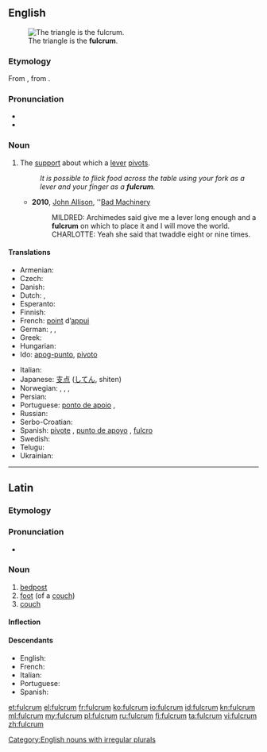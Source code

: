{{also|Fulcrum}}
==English==
{{was wotd|2011|September|7}}
{{wikipedia}}
[[File:LeverFirstClass.png|thumb|right|The triangle is the '''fulcrum'''.]]

===Etymology===
From {{etyl|la}} {{term|fulcrum||bedpost, foot of a couch|lang=la}}, from {{term|fulcio|fulciō|prop up, support}}.

===Pronunciation===
* {{IPA|/ˈfʌlk.rəm/}}
* {{audio|en-us-fulcrum.ogg|Audio (US)}}

===Noun===
{{en-noun|pl2=fulcra}}

# {{mechanics}} The [[support]] about which a [[lever]] [[pivot]]s.
#: ''It is possible to flick food across the table using your fork as a lever and your finger as a '''fulcrum'''. ''
#* '''2010''', [[w:John Allison (artist)|John Allison]], ''[http://scarygoround.com/?date=20100126 Bad Machinery]
#*: MILDRED: Archimedes said give me a lever long enough and a '''fulcrum''' on which to place it and I will move the world.
#*: CHARLOTTE: Yeah she said that twaddle eight or nine times.

====Translations====
{{trans-top|support about which a lever pivots}}
* Armenian: {{t-|hy|հենակետ|tr=henaket|sc=Armn}}
* Czech: {{t-|cs|opěrný bod|m}}
* Danish: {{t-|da|understøttelsespunkt|n}}
* Dutch: {{t-|nl|draaipunt|n}}, {{t-|nl|steunpunt|n}}
* Esperanto: {{t-|eo|apogpunkto}}
* Finnish: {{t-|fi|tukipiste}}
* French: [[point]] d’[[appui]] {{m}}
* German: {{t-|de|Angelpunkt|m}}, {{t-|de|Drehpunkt|m}}, {{t-|de|Hebelstützpunkt|m}}
* Greek: {{t+|el|υπομόχλιο|n|tr=ypomóchlio|sc=Grek}}
* Hungarian: {{t-|hu|forgástengely}}
* Ido: [[apog-punto]], [[pivoto]]
{{trans-mid}}
* Italian: {{t-|it|fulcro|m}}
* Japanese: [[支点]] ([[してん]], shiten)
* Norwegian: {{t-|no|dreiepunkt|n}}, {{t-|no|dreiningspunkt|n}}, {{t-|no|hvilepunkt|n}}, {{t-|no|omdreiningspunkt|n}}
* Persian: {{t|fa|تکیه‌گاه|sc=fa-Arab}}
* Portuguese: [[ponto de apoio]] {{m}}, {{t+|pt|fulcro|m}}
* Russian: {{t-|ru|точка опоры|sc=Cyrl}}
* Serbo-Croatian: {{t-|sh|uporište}}
* Spanish: [[pivote]] {{m}}, [[punto de apoyo]] {{m}}, [[fulcro]] {{m}}
* Swedish: {{t-|sv|rotationspunkt}}
* Telugu: {{t+|te|ఆధారము}}
* Ukrainian: {{t-|uk|точка опори|f}}
{{trans-bottom}}

[[Category:English nouns with irregular plurals]]

----

==Latin==

===Etymology===
{{rfe|lang=la}}

===Pronunciation===
* {{a|Classical}} {{IPA|/ˈful.krum/|lang=la}}

===Noun===
{{la-noun|fulcrum|fulcri|fulcrī|n|second}}

# [[bedpost]]
# [[foot]] (of a [[couch]])
# [[couch]]

====Inflection====
{{la-decl-2nd-N|fulcr}}

====Descendants====
* English: {{l|en|fulcrum}}
* French: {{l|fr|fulcrum}}
* Italian: {{l|it|fulcro}}
* Portuguese: {{l|pt|fulcro}}
* Spanish: {{l|es|fulcro}}

[[et:fulcrum]]
[[el:fulcrum]]
[[fr:fulcrum]]
[[ko:fulcrum]]
[[io:fulcrum]]
[[id:fulcrum]]
[[kn:fulcrum]]
[[ml:fulcrum]]
[[my:fulcrum]]
[[pl:fulcrum]]
[[ru:fulcrum]]
[[fi:fulcrum]]
[[ta:fulcrum]]
[[vi:fulcrum]]
[[zh:fulcrum]]